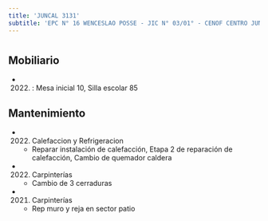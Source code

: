 ```yaml
---
title: 'JUNCAL 3131'
subtitle: 'EPC N° 16 WENCESLAO POSSE - JIC N° 03/01° - CENOF CENTRO JUNCAL - ESC. PRIM. 16/01°'
---
```


#


## Mobiliario

*  (2022) : Mesa inicial 10, Silla escolar 85 





## Mantenimiento

*  (2022) Calefaccion y Refrigeracion 
    + Reparar instalación de calefacción, Etapa 2 de reparación de calefacción, Cambio de quemador caldera

*  (2022) Carpinterías 
    + Cambio de 3 cerraduras

*  (2021) Carpinterías 
    + Rep muro y reja en sector patio



